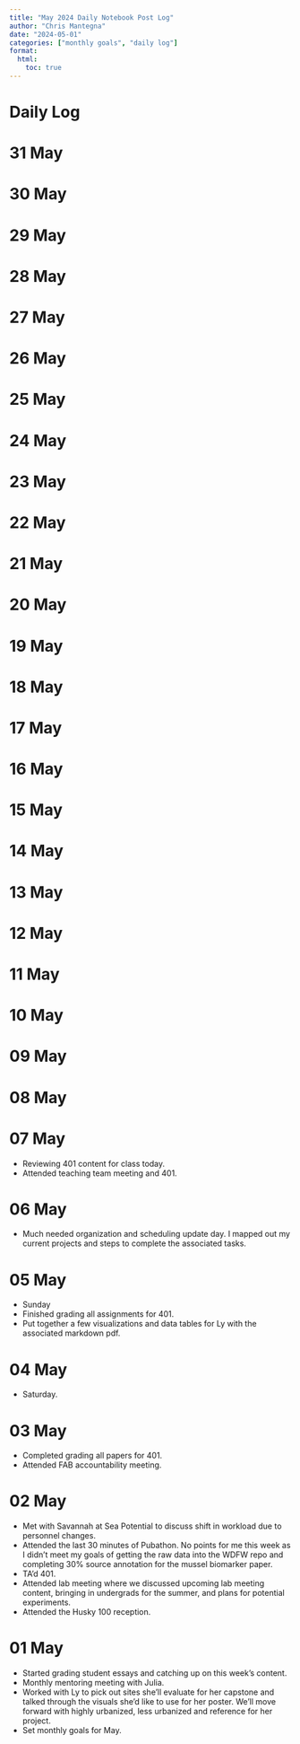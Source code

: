 ```yaml
---
title: "May 2024 Daily Notebook Post Log"
author: "Chris Mantegna"
date: "2024-05-01"
categories: ["monthly goals", "daily log"]
format:
  html:
    toc: true
---
```


# Daily Log

# 31 May

# 30 May

# 29 May

# 28 May

# 27 May

# 26 May

# 25 May

# 24 May

# 23 May

# 22 May

# 21 May

# 20 May

# 19 May

# 18 May

# 17 May

# 16 May

# 15 May

# 14 May

# 13 May

# 12 May

# 11 May

# 10 May

# 09 May

# 08 May

# 07 May

- Reviewing 401 content for class today.
- Attended teaching team meeting and 401.


# 06 May

- Much needed organization and scheduling update day. I mapped out my current projects and steps to complete the associated tasks.

# 05 May

- Sunday
- Finished grading all assignments for 401.
- Put together a few visualizations and data tables for Ly with the associated markdown pdf.

# 04 May

- Saturday.

# 03 May

- Completed grading all papers for 401.
- Attended FAB accountability meeting.

# 02 May

- Met with Savannah at Sea Potential to discuss shift in workload due to personnel changes.
- Attended the last 30 minutes of Pubathon. No points for me this week as I didn't meet my goals of getting the raw data into the WDFW repo and completing 30% source annotation for the mussel biomarker paper.
- TA'd 401.
- Attended lab meeting where we discussed upcoming lab meeting content, bringing in undergrads for the summer, and plans for potential experiments.
- Attended the Husky 100 reception.

# 01 May

-   Started grading student essays and catching up on this week's
    content.
-   Monthly mentoring meeting with Julia.
-   Worked with Ly to pick out sites she'll evaluate for her capstone
    and talked through the visuals she'd like to use for her poster.
    We'll move forward with highly urbanized, less urbanized and
    reference for her project.
-   Set monthly goals for May.
